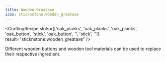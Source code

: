 ```yaml
---
title: Wooden Greataxe
icon: sticknstone:wooden_greataxe
---
```


<CraftingRecipe
slots={['oak_planks', 'oak_planks', 'oak_planks', 'oak_button', 'stick', 'oak_button', '', 'stick', '']}
result="sticknstone:wooden_greataxe"
/>

Different wooden buttons and wooden tool materials can be used to replace their respective ingredient.
